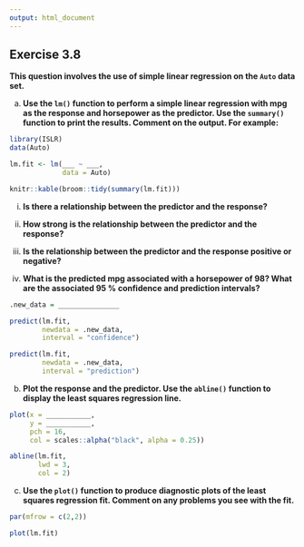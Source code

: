 ```yaml
---
output: html_document
---
```


## Exercise 3.8

__This question involves the use of simple linear regression on the `Auto` data set.__

a. __Use the `lm()` function to perform a simple linear regression with mpg as the response and horsepower as the predictor. Use the `summary()` function to print the results. Comment on the output. For example:__

```r
library(ISLR)
data(Auto)

lm.fit <- lm(___ ~ ___, 
             data = Auto)

knitr::kable(broom::tidy(summary(lm.fit)))
```


i. __Is there a relationship between the predictor and the response?__

<!-- enter your solution here -->

ii. __How strong is the relationship between the predictor and the response?__

<!-- enter your solution here -->

iii. __Is the relationship between the predictor and the response positive or negative?__

<!-- enter your solution here -->
    
iv. __What is the predicted mpg associated with a horsepower of 98? What are the associated 95 % confidence and prediction intervals?__

```r
.new_data = _______________

predict(lm.fit, 
        newdata = .new_data, 
        interval = "confidence")

predict(lm.fit, 
        newdata = .new_data, 
        interval = "prediction")
```

b. __Plot the response and the predictor. Use the `abline()` function to display the least squares regression line.__

```r
plot(x = ___________, 
     y = ___________,
     pch = 16,
     col = scales::alpha("black", alpha = 0.25))

abline(lm.fit, 
       lwd = 3, 
       col = 2)
```

c. __Use the `plot()` function to produce diagnostic plots of the least squares regression fit. Comment on any problems you see with the fit.__

```r
par(mfrow = c(2,2))

plot(lm.fit)
```
